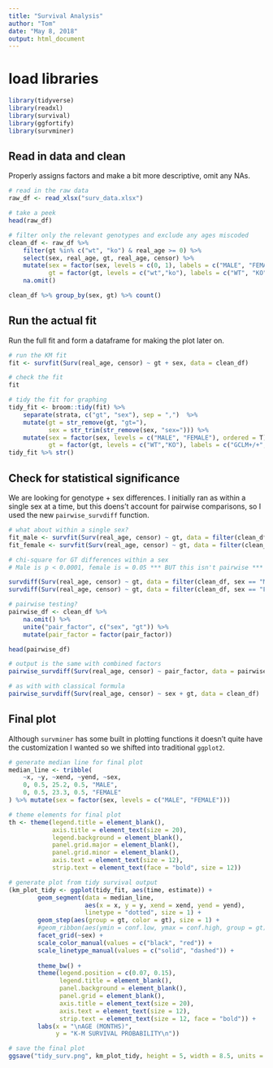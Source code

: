 ```yaml
---
title: "Survival Analysis"
author: "Tom"
date: "May 8, 2018"
output: html_document
---
```

# load libraries
```r
library(tidyverse)
library(readxl)
library(survival)
library(ggfortify)
library(survminer)
```

## Read in data and clean

Properly assigns factors and make a bit more descriptive, omit any NAs.

```r
# read in the raw data
raw_df <- read_xlsx("surv_data.xlsx")

# take a peek
head(raw_df)
```

```r
# filter only the relevant genotypes and exclude any ages miscoded 
clean_df <- raw_df %>% 
    filter(gt %in% c("wt", "ko") & real_age >= 0) %>%
    select(sex, real_age, gt, real_age, censor) %>% 
    mutate(sex = factor(sex, levels = c(0, 1), labels = c("MALE", "FEMALE"), ordered = T),
           gt = factor(gt, levels = c("wt","ko"), labels = c("WT", "KO"), ordered = T)) %>% 
    na.omit()

clean_df %>% group_by(sex, gt) %>% count()
```
## Run the actual fit

Run the full fit and form a dataframe for making the plot later on.

```r
# run the KM fit
fit <- survfit(Surv(real_age, censor) ~ gt + sex, data = clean_df)

# check the fit
fit
```

```r
# tidy the fit for graphing
tidy_fit <- broom::tidy(fit) %>% 
    separate(strata, c("gt", "sex"), sep = ",")  %>% 
    mutate(gt = str_remove(gt, "gt="),
           sex = str_trim(str_remove(sex, "sex="))) %>% 
    mutate(sex = factor(sex, levels = c("MALE", "FEMALE"), ordered = T),
           gt = factor(gt, levels = c("WT","KO"), labels = c("GCLM+/+", "GCLM-/-"), ordered = T))
tidy_fit %>% str()
```


## Check for statistical significance

We are looking for genotype + sex differences. I initially ran as within a single sex at a time, but this doens't account for pairwise comparisons, so I used the new `pairwise_survdiff` function.

```r
# what about within a single sex?
fit_male <- survfit(Surv(real_age, censor) ~ gt, data = filter(clean_df, sex == "MALE"))
fit_female <- survfit(Surv(real_age, censor) ~ gt, data = filter(clean_df, sex == "FEMALE"))

# chi-square for GT differences within a sex
# Male is p < 0.0001, female is = 0.05 *** BUT this isn't pairwise ***

survdiff(Surv(real_age, censor) ~ gt, data = filter(clean_df, sex == "MALE"))
survdiff(Surv(real_age, censor) ~ gt, data = filter(clean_df, sex == "FEMALE"))

# pairwise testing?
pairwise_df <- clean_df %>% 
    na.omit() %>% 
    unite("pair_factor", c("sex", "gt")) %>% 
    mutate(pair_factor = factor(pair_factor))

head(pairwise_df)

# output is the same with combined factors
pairwise_survdiff(Surv(real_age, censor) ~ pair_factor, data = pairwise_df)

# as with with classical formula
pairwise_survdiff(Surv(real_age, censor) ~ sex + gt, data = clean_df)
```

## Final plot

Although `survminer` has some built in plotting functions it doesn't quite have the customization I wanted so we shifted into traditional `ggplot2`. 

```r
# generate median line for final plot
median_line <- tribble(
    ~x, ~y, ~xend, ~yend, ~sex, 
    0, 0.5, 25.2, 0.5, "MALE",
    0, 0.5, 23.3, 0.5, "FEMALE"
) %>% mutate(sex = factor(sex, levels = c("MALE", "FEMALE")))

# theme elements for final plot
th <- theme(legend.title = element_blank(),
            axis.title = element_text(size = 20),
            legend.background = element_blank(),
            panel.grid.major = element_blank(), 
            panel.grid.minor = element_blank(),
            axis.text = element_text(size = 12),
            strip.text = element_text(face = "bold", size = 12))
```

```r
# generate plot from tidy survival output
(km_plot_tidy <- ggplot(tidy_fit, aes(time, estimate)) +
        geom_segment(data = median_line, 
                     aes(x = x, y = y, xend = xend, yend = yend), 
                     linetype = "dotted", size = 1) +  
        geom_step(aes(group = gt, color = gt), size = 1) +
        #geom_ribbon(aes(ymin = conf.low, ymax = conf.high, group = gt), alpha = 0.3) +
        facet_grid(~sex) +
        scale_color_manual(values = c("black", "red")) +
        scale_linetype_manual(values = c("solid", "dashed")) +
        
        theme_bw() +
        theme(legend.position = c(0.07, 0.15),
              legend.title = element_blank(),
              panel.background = element_blank(),
              panel.grid = element_blank(),
              axis.title = element_text(size = 20),
              axis.text = element_text(size = 12),
              strip.text = element_text(size = 12, face = "bold")) +
        labs(x = "\nAGE (MONTHS)",
             y = "K-M SURVIVAL PROBABILITY\n"))
```

```r
# save the final plot
ggsave("tidy_surv.png", km_plot_tidy, height = 5, width = 8.5, units = "in", dpi = 1000)
```